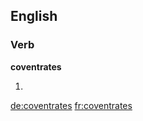 
==English==

===Verb===
'''coventrates'''

# {{en-third-person singular of|coventrate}}

[[de:coventrates]]
[[fr:coventrates]]